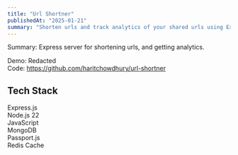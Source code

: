 ```yaml
---
title: "Url Shortner"
publishedAt: "2025-01-21"
summary: "Shorten urls and track analytics of your shared urls using Express and MongoDB"
---
```


Summary: Express server for shortening urls, and getting analytics.

Demo: Redacted <br/>
Code: https://github.com/haritchowdhury/url-shortner

## Tech Stack

Express.js <br/>
Node.js 22 <br/>
JavaScript <br/>
MongoDB <br/>
Passport.js <br/>
Redis Cache
